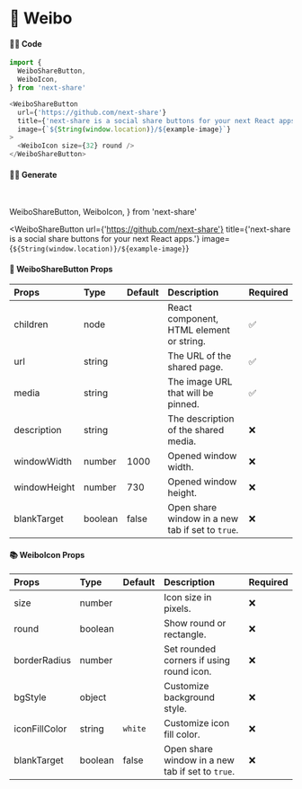 # 🎀 Weibo

#### 👨‍💻 Code

```js copy
import {
  WeiboShareButton,
  WeiboIcon,
} from 'next-share'

<WeiboShareButton
  url={'https://github.com/next-share'}
  title={'next-share is a social share buttons for your next React apps.'}
  image={`${String(window.location)}/${example-image}`}
>
  <WeiboIcon size={32} round />
</WeiboShareButton>
```

#### 👨‍💻 Generate

<br />

  WeiboShareButton,
  WeiboIcon,
} from 'next-share'

<WeiboShareButton
  url={'https://github.com/next-share'}
  title={'next-share is a social share buttons for your next React apps.'}
  image={`${String(window.location)}/${example-image}`}
>
  <WeiboIcon size={32} round />
</WeiboShareButton>

#### 📖 WeiboShareButton Props

| Props | Type | Default | Description | Required |
| :--- | :--- | :--- | :--- | :--- |
| children | node |  | React component, HTML element or string. | ✅ |
| url | string |  | The URL of the shared page. | ✅ |
| media | string |  | The image URL that will be pinned. | ✅ |
| description | string |  | The description of the shared media. | ❌ |
| windowWidth | number | 1000 | Opened window width. | ❌ |
| windowHeight | number | 730 | Opened window height. | ❌ |
| blankTarget | boolean | false | Open share window in a new tab if set to `true`. | ❌ |

#### 📚 WeiboIcon Props

| Props | Type | Default | Description | Required |
| :--- | :--- | :--- | :--- | :--- |
| size | number |  | Icon size in pixels. | ❌ |
| round | boolean |  | Show round or rectangle. | ❌ |
| borderRadius | number |  | Set rounded corners if using round icon. | ❌ |
| bgStyle | object |  | Customize background style. | ❌ |
| iconFillColor | string | <code>white</code> | Customize icon fill color. | ❌ |
| blankTarget | boolean | false | Open share window in a new tab if set to `true`. | ❌ |
